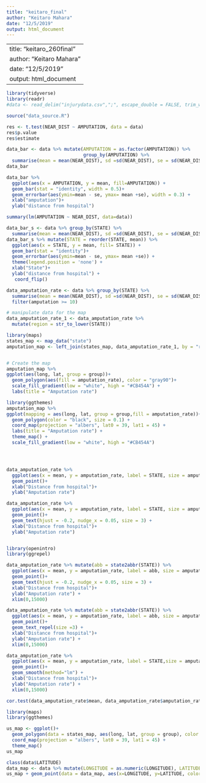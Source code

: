 ```yaml
---
title: "keitaro_final"
author: "Keitaro Mahara"
date: "12/5/2019"
output: html_document
---
```


---
title: "keitaro_260final"
author: "Keitaro Mahara"
date: "12/5/2019"
output: html_document
---

```r
library(tidyverse)
library(readr)
#data <- read_delim("injurydata.csv",";", escape_double = FALSE, trim_ws = TRUE)

source("data_source.R")
```



```r

res <- t.test(NEAR_DIST ~ AMPUTATION, data = data)
res$p.value
res$estimate

data_bar <- data %>% mutate(AMPUTATION = as.factor(AMPUTATION)) %>%
                            group_by(AMPUTATION) %>%
  summarise(mean = mean(NEAR_DIST), sd =sd(NEAR_DIST), se = sd(NEAR_DIST)/sqrt(n())) 
data_bar 

data_bar %>%
  ggplot(aes(x = AMPUTATION, y = mean, fill=AMPUTATION)) +
  geom_bar(stat = "identity", width = 0.5)+
  geom_errorbar(aes(ymin=mean - se, ymax= mean +se), width = 0.3) +
  xlab("amputation")+
  ylab("distance from hospital")

summary(lm(AMPUTATION ~ NEAR_DIST, data=data))


```




```r

data_bar_s <- data %>% group_by(STATE) %>%
  summarise(mean = mean(NEAR_DIST), sd =sd(NEAR_DIST), se = sd(NEAR_DIST)/sqrt(n())) 
data_bar_s %>% mutate(STATE = reorder(STATE, mean)) %>%
  ggplot(aes(x = STATE, y = mean, fill= STATE)) +
  geom_bar(stat = "identity")+
  geom_errorbar(aes(ymin=mean - se, ymax= mean +se)) +
  theme(legend.position = 'none') +
  xlab("State")+
  ylab("distance from hospital") +
   coord_flip() 

```


```r

data_amputation_rate <- data %>% group_by(STATE) %>%
  summarise(mean = mean(NEAR_DIST), sd =sd(NEAR_DIST), se = sd(NEAR_DIST)/sqrt(n()),amputation_rate = mean(AMPUTATION), amputation =sum(AMPUTATION)) %>% 
  filter(amputation >= 10)

# manipulate data for the map
data_amputation_rate_1 <- data_amputation_rate %>%
  mutate(region = str_to_lower(STATE))

library(maps)
states_map <- map_data("state")
amputation_map <- left_join(states_map, data_amputation_rate_1, by = "region")


# Create the map
amputation_map %>%
ggplot(aes(long, lat, group = group))+
  geom_polygon(aes(fill = amputation_rate), color = "gray90")+
  scale_fill_gradient(low = "white", high = "#CB454A") +
  labs(title = "Amputation rate")

library(ggthemes)
amputation_map %>%
ggplot(mapping = aes(long, lat, group = group,fill = amputation_rate))+
  geom_polygon(color = "black", size = 0.1) +
  coord_map(projection = "albers", lat0 = 39, lat1 = 45) +
  labs(title = "Amputation rate") + 
  theme_map() +
  scale_fill_gradient(low = "white", high = "#CB454A") 




data_amputation_rate %>% 
  ggplot(aes(x = mean, y = amputation_rate, label = STATE, size = amputation)) +
  geom_point()+
  xlab("Distance from hospital")+
  ylab("Amputation rate")

data_amputation_rate %>% 
  ggplot(aes(x = mean, y = amputation_rate, label = STATE, size = amputation)) +
  geom_point()+
  geom_text(hjust = -0.2, nudge_x = 0.05, size = 3) +
  xlab("Distance from hospital")+
  ylab("Amputation rate")


library(openintro)
library(ggrepel)

data_amputation_rate %>% mutate(abb = state2abbr(STATE)) %>%
  ggplot(aes(x = mean, y = amputation_rate, label = abb, size = amputation)) +
  geom_point()+
  geom_text(hjust = -0.2, nudge_x = 0.05, size = 3) +
  xlab("Distance from hospital")+
  ylab("Amputation rate") +
  xlim(0,15000)

data_amputation_rate %>% mutate(abb = state2abbr(STATE)) %>%
  ggplot(aes(x = mean, y = amputation_rate, label = abb, size = amputation)) +
  geom_point()+
  geom_text_repel(size =3) +
  xlab("Distance from hospital")+
  ylab("Amputation rate") +
  xlim(0,15000)

data_amputation_rate %>% 
  ggplot(aes(x = mean, y = amputation_rate, label = STATE,size = amputation)) +
  geom_point()+
  geom_smooth(method="lm") +
  xlab("Distance from hospital")+
  ylab("Amputation rate") +
  xlim(0,15000)

cor.test(data_amputation_rate$mean, data_amputation_rate$amputation_rate)

```

```r
library(maps)
library(ggthemes)

us_map <- ggplot()+
  geom_polygon(data = states_map, aes(long, lat, group = group), color = "black", size = 0.1, fill = "white") +
  coord_map(projection = "albers", lat0 = 39, lat1 = 45) +
  theme_map() 
us_map

class(data$LATITUDE)
data_map <- data %>% mutate(LONGITUDE = as.numeric(LONGITUDE), LATITUDE =as.numeric(LATITUDE), AMPUTATION = as.factor(AMPUTATION)) %>% filter(LATITUDE > 20 & LATITUDE < 50 & LONGITUDE > -120)
us_map + geom_point(data = data_map, aes(x=LONGITUDE, y=LATITUDE, color = AMPUTATION), size=0.0001)

```

